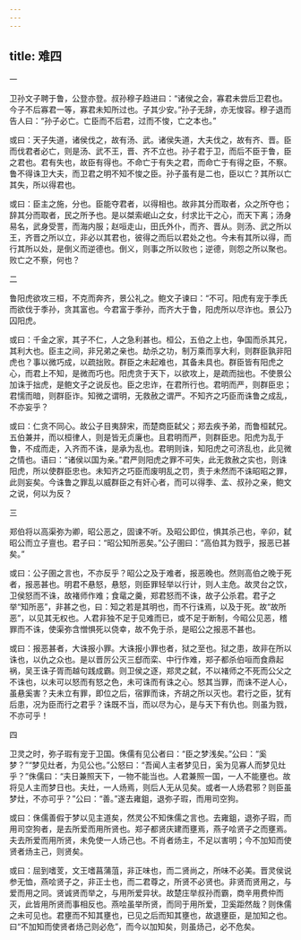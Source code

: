 ```yaml
---
---
---
```

title: 难四
---




一

卫孙文子聘于鲁，公登亦登。叔孙穆子趋进曰：“诸侯之会，寡君未尝后卫君也。今子不后寡君一等，寡君未知所过也。子其少安。”孙子无辞，亦无悛容。穆子退而告人曰：“孙子必亡。亡臣而不后君，过而不悛，亡之本也。”

或曰：天子失道，诸侯伐之，故有汤、武。诸侯失道，大夫伐之，故有齐、晋。臣而伐君者必亡，则是汤、武不王，晋、齐不立也。孙子君于卫，而后不臣于鲁，臣之君也。君有失也，故臣有得也。不命亡于有失之君，而命亡于有得之臣，不察。鲁不得诛卫大夫，而卫君之明不知不悛之臣。孙子虽有是二也，臣以亡？其所以亡其失，所以得君也。

或曰：臣主之施，分也。臣能夺君者，以得相也。故非其分而取者，众之所夺也；辞其分而取者，民之所予也。是以桀索岷山之女，纣求比干之心，而天下离；汤身易名，武身受詈，而海内服；赵咺走山，田氏外仆，而齐、晋从。则汤、武之所以王，齐晋之所以立，非必以其君也，彼得之而后以君处之也。今未有其所以得，而行其所以处，是倒义而逆德也。倒义，则事之所以败也；逆德，则怨之所以聚也。败亡之不察，何也？

二

鲁阳虎欲攻三桓，不克而奔齐，景公礼之。鲍文子谏曰：“不可。阳虎有宠于季氏而欲伐于季孙，贪其富也。今君富于季孙，而齐大于鲁，阳虎所以尽诈也。景公乃囚阳虎。

或曰：千金之家，其子不仁，人之急利甚也。桓公，五伯之上也，争国而杀其兄，其利大也。臣主之间，非兄弟之亲也。劫杀之功，制万乘而享大利，则群臣孰非阳虎也？事以微巧成，以疏拙败。群臣之未起难也，其备未具也。群臣皆有阳虎之心，而君上不知，是微而巧也。阳虎贪于天下，以欲攻上，是疏而拙也。不使景公加诛于拙虎，是鲍文子之说反也。臣之忠诈，在君所行也。君明而严，则群臣忠；君懦而暗，则群臣诈。知微之谓明，无救赦之谓严。不知齐之巧臣而诛鲁之成乱，不亦妄乎？

或曰：仁贪不同心。故公子目夷辞宋，而楚商臣弑父；郑去疾予弟，而鲁桓弑兄。五伯兼并，而以桓律人，则是皆无贞廉也。且君明而严，则群臣忠。阳虎为乱于鲁，不成而走，入齐而不诛，是承为乱也。君明则诛，知阳虎之可济乱也，此见微之情也。语曰：“诸侯以国为亲。”君严则阳虎之罪不可失，此无救赦之实也，则诛阳虎，所以使群臣忠也。未知齐之巧臣而废明乱之罚，责于未然而不诛昭昭之罪，此则妄矣。今诛鲁之罪乱以威群臣之有奸心者，而可以得季、孟、叔孙之亲，鲍文之说，何以为反？

三

郑伯将以高渠弥为卿，昭公恶之，固谏不听。及昭公即位，惧其杀己也，辛卯，弑昭公而立子亶也。君子曰：“昭公知所恶矣。”公子圉曰：“高伯其为戮乎，报恶已甚矣。”

或曰：公子圉之言也，不亦反乎？昭公之及于难者，报恶晚也。然则高伯之晚于死者，报恶甚也。明君不悬怒，悬怒，则臣罪轻举以行计，则人主危。故灵台之饮，卫侯怒而不诛，故褚师作难；食鼋之羹，郑君怒而不诛，故子公杀君。君子之举“知所恶”，非甚之也，曰：知之若是其明也，而不行诛焉，以及于死。故“故所恶”，以见其无权也。人君非独不足于见难而已，或不足于断制，今昭公见恶，稽罪而不诛，使渠弥含憎惧死以侥幸，故不免于杀，是昭公之报恶不甚也。

或曰：报恶甚者，大诛报小罪。大诛报小罪也者，狱之至也。狱之患，故非在所以诛也，以仇之众也。是以晋厉公灭三郄而栾、中行作难，郑子都杀伯咺而食鼎起祸，吴王诛子胥而越句践成霸。则卫侯之逐，郑灵之弑，不以褚师之不死而公父之不诛也，以未可以怒而有怒之色，未可诛而有诛之心。怒其当罪，而诛不逆人心，虽悬奚害？夫未立有罪，即位之后，宿罪而诛，齐胡之所以灭也。君行之臣，犹有后患，况为臣而行之君乎？诛既不当，而以尽为心，是与天下有仇也。则虽为戮，不亦可乎！

四

卫灵之时，弥子瑕有宠于卫国。侏儒有见公者曰：“臣之梦浅矣。”公曰：“奚梦？”“梦见灶者，为见公也。”公怒曰：“吾闻人主者梦见日，奚为见寡人而梦见灶乎？”侏儒曰：“夫日兼照天下，一物不能当也。人君兼照一国，一人不能壅也。故将见人主而梦日也。夫灶，一人炀焉，则后人无从见矣。或者一人炀君邪？则臣虽梦灶，不亦可乎？”公曰：“善。”遂去雍鉏，退弥子瑕，而用司空狗。

或曰：侏儒善假于梦以见主道矣，然灵公不知侏儒之言也。去雍鉏，退弥子瑕，而用司空狗者，是去所爱而用所贤也。郑子都贤庆建而壅焉，燕子哙贤子之而壅焉。夫去所爱而用所贤，未免使一人炀己也。不肖者炀主，不足以害明；今不加知而使贤者炀主己，则贤矣。

或曰：屈到嗜芰，文王嗜菖蒲菹，非正味也，而二贤尚之，所味不必美。晋灵侯说参无恤，燕哙贤子之，非正士也，而二君尊之，所贤不必贤也。非贤而贤用之，与爱而用之同。贤诚贤而举之，与用所爱异状。故楚庄举叔孙而霸，商辛用费仲而灭，此皆用所贤而事相反也。燕哙虽举所贤，而同于用所爱，卫奚距然哉？则侏儒之未可见也。君壅而不知其壅也，已见之后而知其壅也，故退壅臣，是加知之也。曰“不加知而使贤者炀己则必危”，而今以加知矣，则虽炀己，必不危矣。